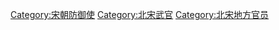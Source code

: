 [[Category:宋朝防御使|Category:宋朝防御使]]
[[Category:北宋武官|Category:北宋武官]]
[[Category:北宋地方官员|Category:北宋地方官员]]